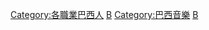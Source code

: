 {{Commonscat|Musicians from Brazil}}

[[Category:各職業巴西人|Category:各職業巴西人]]
[[Category:各國音樂家|B]]
[[Category:巴西音樂|Category:巴西音樂]]
[[Category:南美洲音樂家|B]]